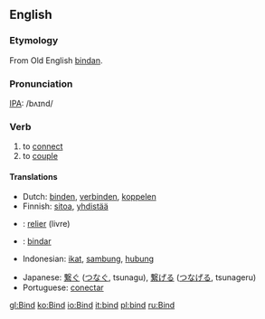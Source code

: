 ==English==

===Etymology===
From Old English [[bindan]].

===Pronunciation===
[[IPA]]: /bʌɪnd/

=== Verb ===
{{irregverb|'''to bind'''
*IPA: /'baɪnt/|'''[[binds]]'''|'''[[bound]]'''|'''[[bound]]'''|'''[[binding]]'''}}
# to [[connect]]
# to [[couple]]
==== Translations ====
{{top}}
*Dutch: [[binden]], [[verbinden]], [[koppelen]]
*Finnish: [[sitoa]], [[yhdistää]]
* {{fr}}: [[relier]] (livre)
* {{io}}: [[bindar]]
*Indonesian: [[ikat]], [[sambung]], [[hubung]]
{{mid}}
*Japanese: [[繋ぐ]] ([[つなぐ]], tsunagu), [[繋げる]] ([[つなげる]], tsunageru)
*Portuguese: [[conectar]]
{{bottom}}

[[gl:Bind]]
[[ko:Bind]]
[[io:Bind]]
[[it:bind]]
[[pl:bind]]
[[ru:Bind]]